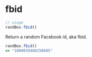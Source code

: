 # fbid

```js
// usage
randBox.fbid()
```

Return a random Facebook id, aka fbid.

```js
randBox.fbid()
=> "1000039460258605"
```

